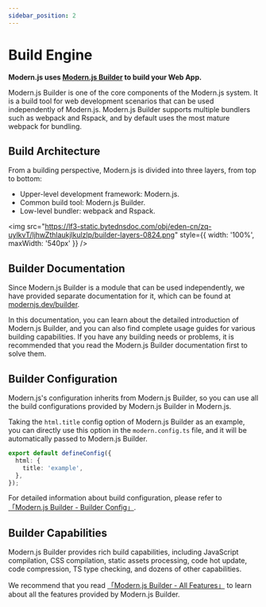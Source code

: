 ```yaml
---
sidebar_position: 2
---
```


# Build Engine

**Modern.js uses [Modern.js Builder](https://modernjs.dev/builder/en) to build your Web App.**

Modern.js Builder is one of the core components of the Modern.js system. It is a build tool for web development scenarios that can be used independently of Modern.js. Modern.js Builder supports multiple bundlers such as webpack and Rspack, and by default uses the most mature webpack for bundling.

## Build Architecture

From a building perspective, Modern.js is divided into three layers, from top to bottom:

- Upper-level development framework: Modern.js.
- Common build tool: Modern.js Builder.
- Low-level bundler: webpack and Rspack.

<img src="https://lf3-static.bytednsdoc.com/obj/eden-cn/zq-uylkvT/ljhwZthlaukjlkulzlp/builder-layers-0824.png" style={{ width: '100%', maxWidth: '540px' }} />

## Builder Documentation

Since Modern.js Builder is a module that can be used independently, we have provided separate documentation for it, which can be found at [modernjs.dev/builder](https://modernjs.dev/builder/en).

In this documentation, you can learn about the detailed introduction of Modern.js Builder, and you can also find complete usage guides for various building capabilities. If you have any building needs or problems, it is recommended that you read the Modern.js Builder documentation first to solve them.

## Builder Configuration

Modern.js's configuration inherits from Modern.js Builder, so you can use all the build configurations provided by Modern.js Builder in Modern.js.

Taking the `html.title` config option of Modern.js Builder as an example, you can directly use this option in the `modern.config.ts` file, and it will be automatically passed to Modern.js Builder.

```ts title="modern.config.js"
export default defineConfig({
  html: {
    title: 'example',
  },
});
```

For detailed information about build configuration, please refer to [「Modern.js Builder - Builder Config」](https://modernjs.dev/builder/en/guide/basic/builder-config.html).

## Builder Capabilities

Modern.js Builder provides rich build capabilities, including JavaScript compilation, CSS compilation, static assets processing, code hot update, code compression, TS type checking, and dozens of other capabilities.

We recommend that you read [「Modern.js Builder - All Features」](https://modernjs.dev/builder/en/guide/features.html) to learn about all the features provided by Modern.js Builder.
